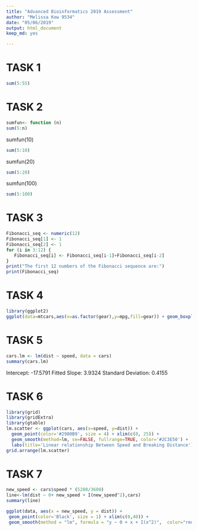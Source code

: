 ```yaml
---
title: "Advanced Bioinformatics 2019 Assessment"
author: "Melissa Kow 9534"
date: "05/06/2019"
output: html_document
keep_md: yes

---
```


# TASK 1
```r
sum(5:55)
```

# TASK 2
```r
sumfun<- function (n) 
sum(5:n)
```

sumfun(10)
```r
sum(5:10)
```
sumfun(20)
```r
sum(5:20)
```
sumfun(100)
```r
sum(5:100)
```
# TASK 3
```r
Fibonacci_seq <- numeric(12)
Fibonacci_seq[1] <- 1
Fibonacci_seq[2] <- 1
for (i in 3:12) { 
   Fibonacci_seq[i] <- Fibonacci_seq[i-1]+Fibonacci_seq[i-2]
}
print("The first 12 numbers of the Fibonacci sequence are:")
print(Fibonacci_seq)
```
# TASK 4
```r
library(ggplot2)
ggplot(data=mtcars,aes(x=as.factor(gear),y=mpg,fill=gear)) + geom_boxplot()
```

# TASK 5

```r
cars.lm <- lm(dist ~ speed, data = cars)
summary(cars.lm)
```
Intercept: -17.5791 
Fitted Slope: 3.9324
Standard Deviation: 0.4155

# TASK 6
```r
library(grid)
library(gridExtra)
library(gtable)
lm.scatter <- ggplot(cars, aes(x=speed, y=dist)) + 
  geom_point(color='#2980B9', size = 4) + xlim(c(0, 25)) + 
  geom_smooth(method=lm, se=FALSE, fullrange=TRUE, color='#2C3E50') + 
  labs(title='Linear relationship Between Speed and Breaking Distance')
grid.arrange(lm.scatter)
```

# TASK 7

```r
new_speed <- cars$speed * (5280/3600)
line<-lm(dist ~ 0+ new_speed + I(new_speed^2),cars)
summary(line)
```
```r
ggplot(data, aes(x = new_speed, y = dist)) + 
 geom_point(color='Black', size = 1) + xlim(c(0,40)) +
 geom_smooth(method = "lm", formula = "y ~ 0 + x + I(x^2)",  color="red", fullrange='TRUE') + labs(title= 'Reaction Time for the Driver to Start Breaking', y = 'Stopping Distance (feet)', x = "New Speed")
```

